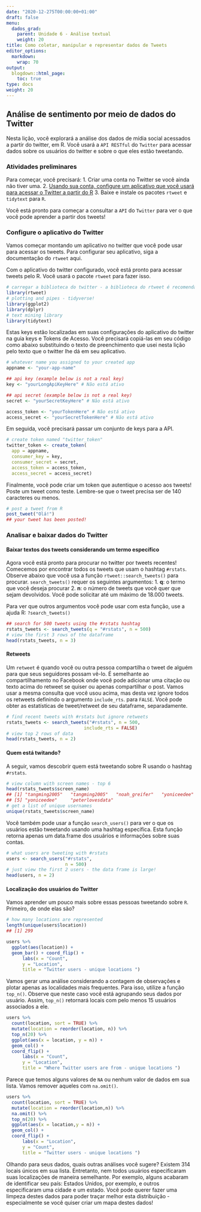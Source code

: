 ```yaml
---
date: "2020-12-275T00:00:00+01:00"
draft: false
menu:
  dados_grad:
    parent: Unidade 6 - Análise textual
    weight: 20
title: Como coletar, manipular e representar dados de Tweets
editor_options: 
  markdown: 
    wrap: 70
output: 
  blogdown::html_page:
    toc: true
type: docs
weight: 20
---
```


## Análise de sentimento por meio de dados do Twitter

Nesta lição, você explorará a análise dos dados de mídia social acessados a partir do twitter, em R. Você usará a `API RESTful` do `Twitter` para acessar dados sobre os usuários do twitter e sobre o que eles estão tweetando.

### Atividades preliminares

Para começar, você precisará:
1.	Criar uma conta no Twitter se você ainda não tiver uma.
2.	[Usando sua conta, configure um aplicativo que você usará para acessar o Twitter a partir do R](https://cran.r-project.org/web/packages/rtweet/vignettes/auth.html) 
3.	Baixe e instale os pacotes `rtweet` e `tidytext` para `R`.

Você está pronto para começar a consultar a `API` do `Twitter` para ver o que você pode aprender a partir dos tweets!

### Configure o aplicativo do Twitter 

Vamos começar montando um aplicativo no twitter que você pode usar para acessar os tweets. Para configurar seu aplicativo, siga a documentação do `rtweet` aqui.

Com o aplicativo do twitter configurado, você está pronto para acessar tweets pelo R. Você usará o pacote `rtweet` para fazer isso.

```r
# carregar a biblioteca do twitter - a biblioteca do rtweet é recomendada
library(rtweet)
# plotting and pipes - tidyverse!
library(ggplot2)
library(dplyr)
# text mining library
library(tidytext)
```

Estas keys estão localizadas em suas configurações do aplicativo do twitter na guia keys e Tokens de Acesso. Você precisará copiá-las em seu código como  abaixo substituindo o texto de preenchimento que usei nesta lição pelo texto que o twitter lhe dá em seu aplicativo.

```r
# whatever name you assigned to your created app
appname <- "your-app-name"

## api key (example below is not a real key)
key <- "yourLongApiKeyHere" # Não está ativo

## api secret (example below is not a real key)
secret <- "yourSecretKeyHere" # Não está ativo

access_token <- "yourTokenHere" # Não está ativo
access_secret <- "yourSecretTokenHere" # Não está ativo

```

Em seguida, você precisará passar um conjunto de keys para a API.

```r
# create token named "twitter_token"
twitter_token <- create_token(
  app = appname,
  consumer_key = key,
  consumer_secret = secret,
  access_token = access_token,
  access_secret = access_secret)
```

Finalmente, você pode criar um token que autentique o acesso aos tweets! Poste um tweet como teste. Lembre-se que o tweet precisa ser de 140 caracteres ou menos.

```r
# post a tweet from R
post_tweet("Olá!")
## your tweet has been posted!
```

### Analisar e baixar dados do Twitter

#### Baixar textos dos tweets considerando um termo específico

Agora você está pronto para procurar no twitter por tweets recentes! Comecemos por encontrar todos os tweets que usam o hashtag `#rstats`. Observe abaixo que você usa a função `rtweet::search_tweets()` para procurar. `search_tweets()` requer os seguintes argumentos:
1. **q**: o termo que você deseja procurar
2. **n**: o número de tweets que você quer que sejam devolvidos. Você pode solicitar até um máximo de 18.000 tweets.

Para ver que outros argumentos você pode usar com esta função, use a ajuda R: `?search_tweets()`

```r
## search for 500 tweets using the #rstats hashtag
rstats_tweets <- search_tweets(q = "#rstats", n = 500)
# view the first 3 rows of the dataframe
head(rstats_tweets, n = 3)
```

#### Retweets
Um `retweet` é quando você ou outra pessoa compartilha o tweet de alguém para que seus seguidores possam vê-lo. É semelhante ao compartilhamento no Facebook onde você pode adicionar uma citação ou texto acima do retweet se quiser ou apenas compartilhar o post. Vamos usar a mesma consulta que você usou acima, mas desta vez ignore todos os retweets definindo o argumento `include_rts`. para `FALSE`. Você pode obter as estatísticas de tweet/retweet de seu dataframe, separadamente.

```r
# find recent tweets with #rstats but ignore retweets
rstats_tweets <- search_tweets("#rstats", n = 500,
                             include_rts = FALSE)
# view top 2 rows of data
head(rstats_tweets, n = 2)
```


#### Quem está twitando?

A seguir, vamos descobrir quem está tweetando sobre R usando o hashtag `#rstats`. 

```r
# view column with screen names - top 6
head(rstats_tweets$screen_name)
## [1] "tangming2005"   "tangming2005"   "noah_greifer"   "yoniceedee"    
## [5] "yoniceedee"     "peterlovesdata"
# get a list of unique usernames
unique(rstats_tweets$screen_name)
```

Você também pode usar a função `search_users()` para ver o que os usuários estão tweetando usando uma hashtag específica. Esta função retorna apenas um data.frame dos usuários e informações sobre suas contas.

```r
# what users are tweeting with #rstats
users <- search_users("#rstats",
                      n = 500)
# just view the first 2 users - the data frame is large!
head(users, n = 2)
```

#### Localização dos usuários do Twitter

Vamos aprender um pouco mais sobre essas pessoas tweetando sobre `R`. Primeiro, de onde elas são?

```r
# how many locations are represented
length(unique(users$location))
## [1] 299

users %>%
  ggplot(aes(location)) +
  geom_bar() + coord_flip() +
      labs(x = "Count",
      y = "Location",
      title = "Twitter users - unique locations ")
```

Vamos gerar uma análise considerando a contagem de observações e plotar apenas as localidades mais frequentes. Para isso, utilize a função `top_n()`. Observe que neste caso você está agrupando seus dados por usuário. Assim, `top_n()` retornará locais com pelo menos 15 usuários associados a ele.

```r
users %>%
  count(location, sort = TRUE) %>%
  mutate(location = reorder(location, n)) %>%
  top_n(20) %>%
  ggplot(aes(x = location, y = n)) +
  geom_col() +
  coord_flip() +
      labs(x = "Count",
      y = "Location",
      title = "Where Twitter users are from - unique locations ")

```

Parece que temos alguns valores de `NA` ou nenhum valor de dados em sua lista. Vamos remover aqueles com `na.omit()`.

```r

users %>%
  count(location, sort = TRUE) %>%
  mutate(location = reorder(location,n)) %>%
  na.omit() %>%
  top_n(20) %>%
  ggplot(aes(x = location,y = n)) +
  geom_col() +
  coord_flip() +
      labs(x = "Location",
      y = "Count",
      title = "Twitter users - unique locations ")

```

Olhando para seus dados, quais outras análises você sugere? Existem 314 locais únicos em sua lista. Entretanto, nem todos usuários especificaram suas localizações de maneira semelhante. Por exemplo, alguns acabaram de identificar seu país: Estados Unidos, por exemplo, e outros especificaram uma cidade e um estado. Você pode querer fazer uma limpeza destes dados para poder traçar melhor esta distribuição - especialmente se você quiser criar um mapa destes dados!
